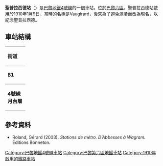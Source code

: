 {{Infobox station
| name                = 聖普拉西德站
| symbol_location     = paris
| symbol              = m
| symbol2             = 
| type                = [[巴黎地鐵|巴黎地鐵]]車站
| image               = [[File:Saint-Placide_station.jpg|275px]]
| alt                 = 
| caption             = 
| other_name          = 
| address             = 127, rue de Rennes<br />[[巴黎六區|巴黎六區]]
| borough             = [[法蘭西島|法蘭西島]]
| country             = 法國
| iso_region          = FR_scale:2000
| coordinates_display = title
| coordinates_format  = dms
| latd  = 48| latm  = 50| lats  = 48.64| latNS  = N
| longd = 2| longm = 19| longs = 36.89| longEW = E
| coordinates         = 
| owned               = [[RATP|RATP]]
| operator            = [[RATP|RATP]]
| line                = 
| disabled            = 
| zone                = 1
| opened              = {{Start-date|1910-01-09}}
| closed              = <!-- {{End date|YYYY|MM|DD|df=y}} -->
| services            = 
| map_type            = France Paris
}}
'''聖普拉西德站'''（{{lang-fr|Saint-Placide}}）是[[巴黎地鐵4號線|巴黎地鐵4號線]]的一個車站，位於[[巴黎六區|巴黎六區]]。聖普拉西德站啟用於1910年1月9日，當時的名稱是Vaugirard，後來為了避免混淆而改為現名，以紀念聖普拉西德。
== 車站結構 ==
{| border=0 cellspacing=0 cellpadding=3
|style="border-bottom:solid 1px gray;border-top:solid 1px gray;" width=50 valign=top|'''街道'''
|-
|style="border-bottom:solid 1px gray;border-top:solid 1px gray;" width=50 valign=top|'''B1'''
|style="border-top:solid 1px gray;border-bottom:solid 1px gray;" width=100 valign=top|月台連接夾層
|-
|style="border-bottom:solid 1px gray;" width=50 rowspan=10 valign=top|'''4號線月台層'''
|style="border-top:solid 1px gray;border-right:solid 2px black;border-left:solid 2px black;border-bottom:solid 2px black;" colspan=2|<div style="text-align: center;"><small>[[側式月台|側式月台]]，右側開門</small></div>
|-
|style="border-bottom:solid 1px gray;" width=100|北行
|style="border-bottom:solid 1px gray;" width=390|{{arrow|L}} [[File:Metro-M.svg|16x16px]][[File:Paris_Metro_4.svg|16x16px]]往[[克里尼昂古門站|克里尼昂古門]]<small>（[[聖蘇比斯站|聖蘇比斯]]）</small>
|-
|南行
|{{arrow|R}} [[File:Metro-M.svg|16x16px]][[File:Paris_Metro_4.svg|16x16px]]往[[巴涅-露西·奧布拉克站|巴涅-露西·奧布拉克]]<small>（[[蒙帕納斯-比耶維紐站|蒙帕納斯-比耶維紐]]）</small>
|-
|style="border-top:solid 2px black;border-right:solid 2px black;border-left:solid 2px black;border-bottom:solid 1px gray;" colspan=2|<div style="text-align: center;"><small>[[側式月台|側式月台]]，右側開門</small></div>
|}
{{commons category|Saint-Placide (Paris Metro)}}

==參考資料==
*Roland, Gérard (2003). ''<nowiki>Stations de métro. D’Abbesses à Wagram.</nowiki>'' Éditions Bonneton.

{{巴黎地鐵4號線}}
{{DEFAULTSORT:Saint-Placide}}
[[Category:巴黎地鐵4號線車站|Category:巴黎地鐵4號線車站]]
[[Category:巴黎第六區地鐵車站|Category:巴黎第六區地鐵車站]]
[[Category:1910年啟用的鐵路車站|Category:1910年啟用的鐵路車站]]